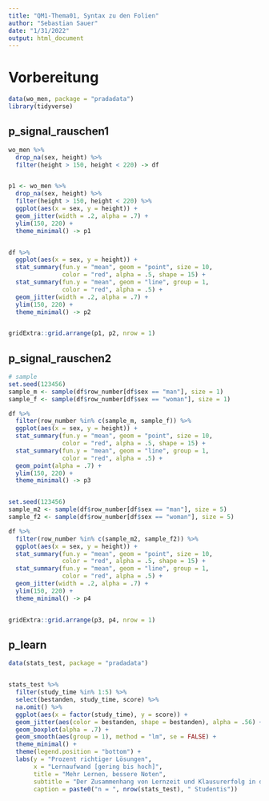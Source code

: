 ```yaml
---
title: "QM1-Thema01, Syntax zu den Folien"
author: "Sebastian Sauer"
date: "1/31/2022"
output: html_document
---
```


# Vorbereitung

```r
data(wo_men, package = "pradadata")
library(tidyverse)
```



## p_signal_rauschen1

```r
wo_men %>%
  drop_na(sex, height) %>%
  filter(height > 150, height < 220) -> df


p1 <- wo_men %>%
  drop_na(sex, height) %>%
  filter(height > 150, height < 220) %>%
  ggplot(aes(x = sex, y = height)) +
  geom_jitter(width = .2, alpha = .7) +
  ylim(150, 220) +
  theme_minimal() -> p1


df %>%
  ggplot(aes(x = sex, y = height)) +
  stat_summary(fun.y = "mean", geom = "point", size = 10,
               color = "red", alpha = .5, shape = 15) +
  stat_summary(fun.y = "mean", geom = "line", group = 1,
               color = "red", alpha = .5) +
  geom_jitter(width = .2, alpha = .7) +
  ylim(150, 220) +
  theme_minimal() -> p2


gridExtra::grid.arrange(p1, p2, nrow = 1)
```




## p_signal_rauschen2



```r

# sample
set.seed(123456)
sample_m <- sample(df$row_number[df$sex == "man"], size = 1)
sample_f <- sample(df$row_number[df$sex == "woman"], size = 1)

df %>%
  filter(row_number %in% c(sample_m, sample_f)) %>%
  ggplot(aes(x = sex, y = height)) +
  stat_summary(fun.y = "mean", geom = "point", size = 10,
               color = "red", alpha = .5, shape = 15) +
  stat_summary(fun.y = "mean", geom = "line", group = 1,
               color = "red", alpha = .5) +
  geom_point(alpha = .7) +
  ylim(150, 220) +
  theme_minimal() -> p3


set.seed(123456)
sample_m2 <- sample(df$row_number[df$sex == "man"], size = 5)
sample_f2 <- sample(df$row_number[df$sex == "woman"], size = 5)

df %>%
  filter(row_number %in% c(sample_m2, sample_f2)) %>%
  ggplot(aes(x = sex, y = height)) +
  stat_summary(fun.y = "mean", geom = "point", size = 10,
               color = "red", alpha = .5, shape = 15) +
  stat_summary(fun.y = "mean", geom = "line", group = 1,
               color = "red", alpha = .5) +
  geom_jitter(width = .2, alpha = .7) +
  ylim(150, 220) +
  theme_minimal() -> p4


gridExtra::grid.arrange(p3, p4, nrow = 1)

```




## p_learn




```r
data(stats_test, package = "pradadata")


stats_test %>%
  filter(study_time %in% 1:5) %>%
  select(bestanden, study_time, score) %>%
  na.omit() %>%
  ggplot(aes(x = factor(study_time), y = score)) +
  geom_jitter(aes(color = bestanden, shape = bestanden), alpha = .56) +
  geom_boxplot(alpha = .7) +
  geom_smooth(aes(group = 1), method = "lm", se = FALSE) +
  theme_minimal() +
  theme(legend.position = "bottom") +
  labs(y = "Prozent richtiger Lösungen",
       x = "Lernaufwand [gering bis hoch]",
       title = "Mehr Lernen, bessere Noten",
       subtitle = "Der Zusammenhang von Lernzeit und Klausurerfolg in der Statistik",
       caption = paste0("n = ", nrow(stats_test), " Studentis"))
```


